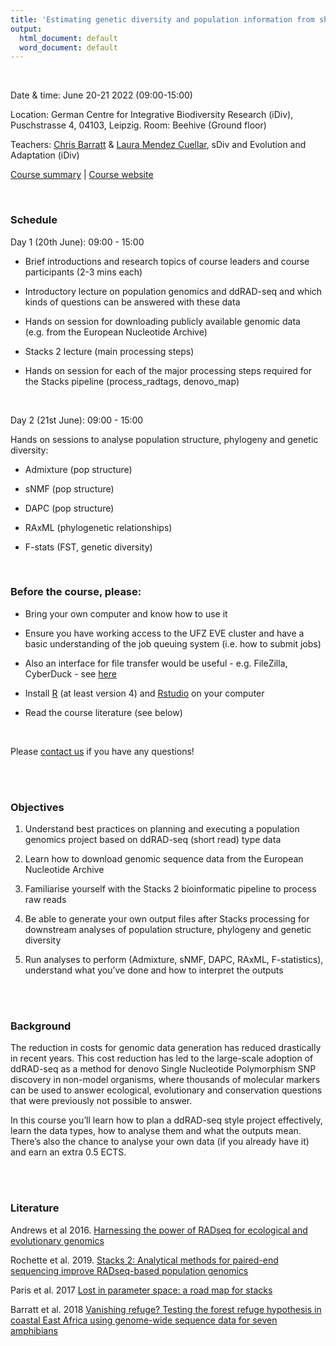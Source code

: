 ```yaml
---
title: 'Estimating genetic diversity and population information from short read (ddRAD-seq) type data'
output:
  html_document: default
  word_document: default
---
```


\

Date & time: June 20-21 2022 (09:00-15:00)

Location: German Centre for Integrative Biodiversity Research (iDiv), Puschstrasse 4, 04103, Leipzig. Room: Beehive (Ground floor)

Teachers: [Chris Barratt](https://cd-barratt.github.io/) & [Laura Mendez Cuellar](https://www.idiv.de/en/profile/1062.html), sDiv and Evolution and Adaptation (iDiv)

[Course summary](https://www.idiv.de/en/ydiv/graduate-school/courses-and-events/estimating-genetic-diversity-and-population-information-from-short-read-ddrad-seq-type-data.html) | 
[Course website](https://cd-barratt.github.io/ddRAD-seq_workshop/)

\

### Schedule 
Day 1 (20th June): 09:00 - 15:00  

* Brief introductions and research topics of course leaders and course participants (2-3 mins each)

* Introductory lecture on population genomics and ddRAD-seq and which kinds of questions can be answered with these data

* Hands on session for downloading publicly available genomic data (e.g. from the European Nucleotide Archive)

* Stacks 2 lecture (main processing steps)

* Hands on session for each of the major processing steps required for the Stacks pipeline (process_radtags, denovo_map)

\

Day 2 (21st June): 09:00 - 15:00 

Hands on sessions to analyse population structure, phylogeny and genetic diversity:

* Admixture (pop structure)

* sNMF (pop structure)

* DAPC (pop structure)

* RAxML (phylogenetic relationships)

* F-stats (FST, genetic diversity)

\ 
\

### Before the course, please:

* Bring your own computer and know how to use it

* Ensure you have working access to the UFZ EVE cluster and have a basic understanding of the job queuing system (i.e. how to submit jobs)

* Also an interface for file transfer would be useful - e.g. FileZilla, CyberDuck - see [here](https://portal.idiv.de/nextcloud/index.php/s/oyP3FSFfwnKwiy9)

* Install [R](https://cran.r-project.org/bin/) (at least version 4) and [Rstudio](https://www.rstudio.com/products/rstudio/download/#download) on your computer
* Read the course literature (see below)

\

Please [contact us](mailto:c.d.barratt@gmail.com, mailto:laura.mendezcue@gmail.com) if you have any questions!

\
\

### Objectives
1.	Understand best practices on planning and executing a population genomics project based on ddRAD-seq (short read) type data 

2.  Learn how to download genomic sequence data from the European Nucleotide Archive

3.	Familiarise yourself with the Stacks 2 bioinformatic pipeline to process raw reads 

4.	Be able to generate your own output files after Stacks processing for downstream analyses of population structure, phylogeny and genetic diversity

5.  Run analyses to perform (Admixture, sNMF, DAPC, RAxML, F-statistics), understand what you've done and how to interpret the outputs

\
\

### Background

The reduction in costs for genomic data generation has reduced drastically in recent years. This cost reduction has led to the large-scale adoption of ddRAD-seq as a method for denovo Single Nucleotide Polymorphism SNP discovery in non-model organisms, where thousands of molecular markers can be used to answer ecological, evolutionary and conservation questions that were previously not possible to answer.

In this course you'll learn how to plan a ddRAD-seq style project effectively, learn the data types, how to analyse them and what the outputs mean. There's also the chance to analyse your own data (if you already have it) and earn an extra 0.5 ECTS.

\
\


### Literature 

Andrews et al 2016. [Harnessing the power of RADseq for ecological and evolutionary genomics](https://www.nature.com/articles/nrg.2015.28)

Rochette et al. 2019. [Stacks 2: Analytical methods for paired-end sequencing improve RADseq-based population genomics](https://onlinelibrary.wiley.com/doi/abs/10.1111/mec.15253)

Paris et al. 2017 [Lost in parameter space: a road map for stacks](https://besjournals.onlinelibrary.wiley.com/doi/10.1111/2041-210X.12775)

Barratt et al. 2018 [Vanishing refuge? Testing the forest refuge hypothesis in coastal East Africa using genome-wide sequence data for seven amphibians](https://onlinelibrary.wiley.com/doi/full/10.1111/mec.14862)




